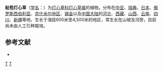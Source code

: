 {{Speciesbox 
| genus = Juncus
| species = triglumis
| authority = Linn.
}}

'''贴苞灯心草'''（[[学名|学名]]：{{lang|la|''Juncus triglumis''}}）为[[灯心草科|灯心草科]][[灯心草属|灯心草属]]的植物。分布在[[中亚|中亚]]、[[瑞典|瑞典]]、[[日本|日本]]、[[俄罗斯西伯利亚|俄罗斯西伯利亚]]、[[克什米尔地区|克什米尔地区]]、[[锡金|锡金]]以及[[中国大陆|中国大陆]]的[[河北|河北]]、[[西藏|西藏]]、[[山西|山西]]、[[云南|云南]]、[[四川|四川]]、[[新疆|新疆]]等地，生长于海拔600米至4,500米的地区，常生长在山坡及河旁，目前尚未由人工引种栽培。

== 参考文献 ==
<div class="references-small">
* {{cite web| url =http://www.bioinfo.cn/db05/KmzwSpecies.php?action=view&id=25195| title =贴苞灯心草| work =《中国高等植物数据库全库》| publisher =中国科学院微生物研究所| author =昆明植物研究所| accessdate =2009-02-25| deadurl =yes| archiveurl =https://web.archive.org/web/20160305062234/http://www.bioinfo.cn/db05/KmzwSpecies.php?action=view&id=25195| archivedate =2016-03-05}}
</div>
{{Taxonbar|from=Q160893}}

[[Category:卡尔·林奈命名的生物分类|T]]
[[Category:灯心草属|T]]